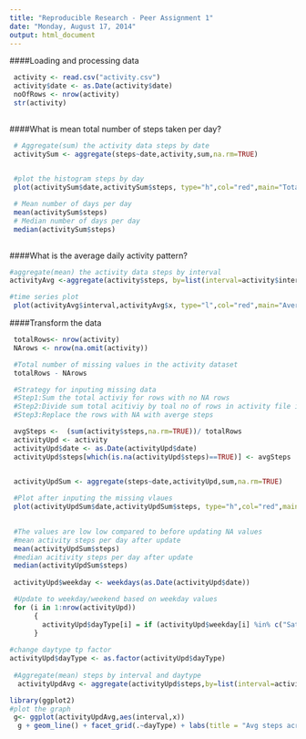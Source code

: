 ```yaml
---
title: "Reproducible Research - Peer Assignment 1"
date: "Monday, August 17, 2014"
output: html_document
--- 
```


####Loading and processing data
```r
 activity <- read.csv("activity.csv")
 activity$date <- as.Date(activity$date)
 noOfRows <- nrow(activity)
 str(activity)
 
```

####What is mean total number of steps taken per day?
```r
 # Aggregate(sum) the activity data steps by date
 activitySum <- aggregate(steps~date,activity,sum,na.rm=TRUE)

 
 #plot the histogram steps by day
 plot(activitySum$date,activitySum$steps, type="h",col="red",main="Total number of steps taken each day", xlab="Date", ylab="Steps")

 # Mean number of days per day
 mean(activitySum$steps)
 # Median number of days per day
 median(activitySum$steps)
 
```
####What is the average daily activity pattern?

```r
#aggregate(mean) the activity data steps by interval
activityAvg <-aggregate(activity$steps, by=list(interval=activity$interval),FUN ="mean" ,na.rm=TRUE)

#time series plot
 plot(activityAvg$interval,activityAvg$x, type="l",col="red",main="Average daily activity pattern", xlab="Interval",ylab="Steps")

```

####Transform the data
``` r
 totalRows<- nrow(activity)
 NArows <- nrow(na.omit(activity))

 #Total number of missing values in the activity dataset
 totalRows - NArows

 #Strategy for inputing missing data
 #Step1:Sum the total activiy for rows with no NA rows
 #Step2:Divide sum total acitiviy by toal no of rows in activity file including   NA rows to get average steps
 #Step3:Replace the rows with NA with averge steps

 avgSteps <-  (sum(activity$steps,na.rm=TRUE))/ totalRows
 activityUpd <- activity
 activityUpd$date <- as.Date(activityUpd$date)
 activityUpd$steps[which(is.na(activityUpd$steps)==TRUE)] <- avgSteps

 
 activityUpdSum <- aggregate(steps~date,activityUpd,sum,na.rm=TRUE)

 #Plot after inputing the missing vlaues
 plot(activityUpdSum$date,activityUpdSum$steps, type="h",col="red",main="Total number of steps taken each day after update", xlab="Date", ylab="Steps")

 
 #The values are low low compared to before updating NA values
 #mean activity steps per day after update
 mean(activityUpdSum$steps)
 #median acitivity steps per day after update  
 median(activityUpdSum$steps)
 
 activityUpd$weekday <- weekdays(as.Date(activityUpd$date))

 #Update to weekday/weekend based on weekday values
 for (i in 1:nrow(activityUpd))
      {
        activityUpd$dayType[i] = if (activityUpd$weekday[i] %in% c("Saturday","Sunday")) { "Weekend"} else {"Weekday"}
      }  
       
#change daytype tp factor 
activityUpd$dayType <- as.factor(activityUpd$dayType)
 
 #Aggregate(mean) steps by interval and daytype  
  activityUpdAvg <- aggregate(activityUpd$steps,by=list(interval=activityUpd$interval,dayType=activityUpd$dayType),FUN=mean)

library(ggplot2)
#plot the graph
 g<- ggplot(activityUpdAvg,aes(interval,x))
  g + geom_line() + facet_grid(.~dayType) + labs(title = "Avg steps across weekends and weekdays") + labs(y="No of Steps")
 

```

 